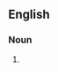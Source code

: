 {{also|médiations}}

==English==

===Noun===
{{head|en|noun plural form}}

# {{plural of|mediation|lang=en}}